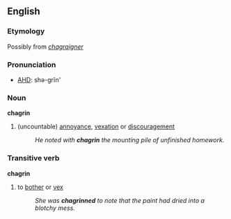 ==English==
===Etymology===
Possibly from {{F.}} ''[[chagraigner]]''

===Pronunciation===
*[[AHD]]: shə-grĭn'

===Noun===
'''chagrin'''
#(uncountable) [[annoyance]], [[vexation]] or [[discouragement]]
#:''He noted with '''chagrin''' the mounting pile of unfinished homework.''

===Transitive verb===
'''chagrin'''
# to [[bother]] or [[vex]]
#:''She was '''chagrinned''' to note that the paint had dried into a blotchy mess.''